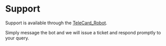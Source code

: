 # Support

Support is available through the [TeleCard_Robot](https://t.me/TeleCard_Robot).

Simply message the bot and we will issue a ticket and respond promptly to your query.







